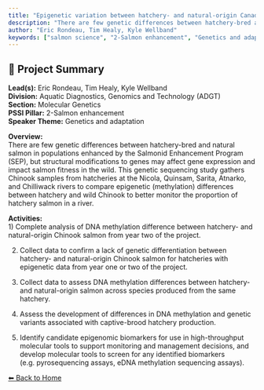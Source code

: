 ---
title: "Epigenetic variation between hatchery- and natural-origin Canadian Chinook Salmon"
description: "There are few genetic differences between hatchery-bred and natural salmon in populations enhanced by the Salmonid Enhancement Program (SEP), but structural modifications to genes may affect gene expression and impact salmon fitness in the wild. This genetic sequencing study gathers Chinook samples from hatcheries at the Nicola, Quinsam, Sarita, Atnarko, and Chilliwack rivers to compare epigenetic (methylation) differences between hatchery and wild Chinook to better monitor the proportion of hatchery salmon in a river."
author: "Eric Rondeau, Tim Healy, Kyle Wellband"
keywords: ["salmon science", "2-Salmon enhancement", "Genetics and adaptation", "Aquatic Diagnostics, Genomics and Technology (ADGT)", "Molecular Genetics"]
---

## 🧬 Project Summary

**Lead(s):** Eric Rondeau, Tim Healy, Kyle Wellband  
**Division:** Aquatic Diagnostics, Genomics and Technology (ADGT)  
**Section:** Molecular Genetics  
**PSSI Pillar:** 2-Salmon enhancement  
**Speaker Theme:** Genetics and adaptation  

**Overview:**  
There are few genetic differences between hatchery-bred and natural salmon in populations enhanced by the Salmonid Enhancement Program (SEP), but structural modifications to genes may affect gene expression and impact salmon fitness in the wild. This genetic sequencing study gathers Chinook samples from hatcheries at the Nicola, Quinsam, Sarita, Atnarko, and Chilliwack rivers to compare epigenetic (methylation) differences between hatchery and wild Chinook to better monitor the proportion of hatchery salmon in a river.   

**Activities:**  
1) Complete analysis of DNA methylation difference between hatchery- and natural-origin Chinook salmon from year two of the project.
2) Collect data to confirm a lack of genetic differentiation between hatchery- and natural-origin Chinook salmon for hatcheries with epigenetic data from year one or two of the project.
3) Collect data to assess DNA methylation differences between hatchery- and natural-origin salmon across species produced from the same hatchery.
4) Assess the development of differences in DNA methylation and genetic variants associated with captive-brood hatchery production.
5) Identify candidate epigenomic biomarkers for use in high-throughput molecular tools to support monitoring and management decisions, and develop molecular tools to screen for any identified biomarkers (e.g. pyrosequencing assays, eDNA methylation sequencing assays).

[⬅ Back to Home](../index.qmd)
